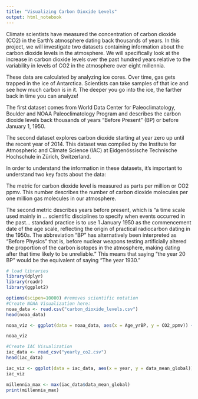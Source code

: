 ```yaml
---
title: "Visualizing Carbon Dioxide Levels"
output: html_notebook
---
```

Climate scientists have measured the concentration of carbon dioxide (CO2) in the Earth’s atmosphere dating back thousands of years. In this project, we will investigate two datasets containing information about the carbon dioxide levels in the atmosphere. We will specifically look at the increase in carbon dioxide levels over the past hundred years relative to the variability in levels of CO2 in the atmosphere over eight millennia.

These data are calculated by analyzing ice cores. Over time, gas gets trapped in the ice of Antarctica. Scientists can take samples of that ice and see how much carbon is in it. The deeper you go into the ice, the farther back in time you can analyze!

The first dataset comes from World Data Center for Paleoclimatology, Boulder and NOAA Paleoclimatology Program and describes the carbon dioxide levels back thousands of years “Before Present” (BP) or before January 1, 1950.

The second dataset explores carbon dioxide starting at year zero up until the recent year of 2014. This dataset was compiled by the Institute for Atmospheric and Climate Science (IAC) at Eidgenössische Technische Hochschule in Zürich, Switzerland.

In order to understand the information in these datasets, it’s important to understand two key facts about the data:

The metric for carbon dioxide level is measured as parts per million or CO2 ppmv. This number describes the number of carbon dioxide molecules per one million gas molecules in our atmosphere.

The second metric describes years before present, which is “a time scale used mainly in … scientific disciplines to specify when events occurred in the past… standard practice is to use 1 January 1950 as the commencement date of the age scale, reflecting the origin of practical radiocarbon dating in the 1950s. The abbreviation “BP” has alternatively been interpreted as “Before Physics” that is, before nuclear weapons testing artificially altered the proportion of the carbon isotopes in the atmosphere, making dating after that time likely to be unreliable.” This means that saying “the year 20 BP” would be the equivalent of saying “The year 1930.”

```r
# load libraries
library(dplyr)
library(readr)
library(ggplot2)
```

```r
options(scipen=10000) #removes scientific notation
#Create NOAA Visualization here:
noaa_data <- read.csv("carbon_dioxide_levels.csv")
head(noaa_data)

noaa_viz <- ggplot(data = noaa_data, aes(x = Age_yrBP, y = CO2_ppmv)) + geom_line() + labs(title = "Carbon Dioxide Levels From 8,000 to 136 Years BP", subtitle = "From World Data Center for Paleoclimatology and NOAA Paleoclimatology Program", x = "Years Before Today (0=1950)", y = "Carbon Dioxide Level (Parts Per Million)") + scale_x_reverse(lim = c(800000, 0))

noaa_viz
```

```r
#Create IAC Visualization
iac_data <- read_csv("yearly_co2.csv")
head(iac_data)

iac_viz <- ggplot(data = iac_data, aes(x = year, y = data_mean_global)) + geom_line() + labs(title = "Carbon Dioxide Levels over Time", subtitle = "From Institute for Atmospheric and Climate Science (IAC)", x = "Year", y = "Carbon Dioxide Level (Parts Per Million)") + geom_hline(aes(yintercept = 397.547, linetype = "Historical CO2 Peak before 1950"))
iac_viz

millennia_max <- max(iac_data$data_mean_global)
print(millennia_max)

```

